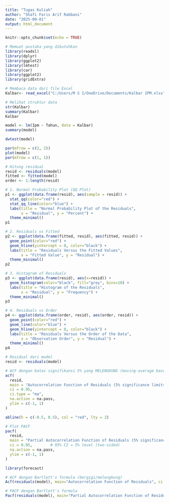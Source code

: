 ---
title: "Tugas Kuliah"
author: "Shafi Faris Arif Rabbani"
date: "2025-09-01"
output: html_document
---

```{r setup, include=FALSE}
knitr::opts_chunk$set(echo = TRUE)
```

```{r}
# Memuat pustaka yang dibutuhkan
library(readxl)
library(dplyr)
library(ggplot2)
library(lmtest)
library(car)
library(ggplot2)
library(gridExtra)
```


```{r}
# Membaca data dari file Excel
Kalbar<- read_excel("C:/Users/M S I/OneDrive/Documents/Kalbar IPM.xlsx")

# Melihat struktur data
str(Kalbar)
summary(Kalbar)
Kalbar
```


```{r}
model <- lm(Ipm ~ Tahun, data = Kalbar)
summary(model)

```

```{r}
dwtest(model)
```
```{r}
par(mfrow = c(2, 2))   
plot(model)
par(mfrow = c(1, 1))
```
```{r}
# Hitung residual
resid <- residuals(model)
fitted <- fitted(model)
order <- 1:length(resid)

```

```{r}
# 1. Normal Probability Plot (QQ Plot)
p1 <- ggplot(data.frame(resid), aes(sample = resid)) +
  stat_qq(color="red") +
  stat_qq_line(color="blue") +
  labs(title = "Normal Probability Plot of the Residuals",
       x = "Residual", y = "Percent") +
  theme_minimal()
p1
```


```{r}
# 2. Residuals vs Fitted
p2 <- ggplot(data.frame(fitted, resid), aes(fitted, resid)) +
  geom_point(color="red") +
  geom_hline(yintercept = 0, color="black") +
  labs(title = "Residuals Versus the Fitted Values",
       x = "Fitted Value", y = "Residual") +
  theme_minimal()
p2

```


```{r}
# 3. Histogram of Residuals
p3 <- ggplot(data.frame(resid), aes(x=resid)) +
  geom_histogram(color="black", fill="grey", bins=10) +
  labs(title = "Histogram of the Residuals",
       x = "Residual", y = "Frequency") +
  theme_minimal()
p3
```


```{r}
# 4. Residuals vs Order
p4 <- ggplot(data.frame(order, resid), aes(order, resid)) +
  geom_point(color="red") +
  geom_line(color="blue") +
  geom_hline(yintercept = 0, color="black") +
  labs(title = "Residuals Versus the Order of the Data",
       x = "Observation Order", y = "Residual") +
  theme_minimal()
p4
```

```{r}
# Residual dari model
resid <- residuals(model)

# ACF dengan batas signifikansi 5% yang MELENGKUNG (moving-average based CI)
acf(
  resid,
  main = "Autocorrelation Function of Residuals (5% significance limits)",
  ci = 0.95,   
  ci.type = "ma",  
  na.action = na.pass,
  ylim = c(-1, 1)   
)

abline(h = c(-0.5, 0.5), col = "red", lty = 2)
```


```{r}
# Plot PACF
pacf(
  resid,
  main = "Partial Autocorrelation Function of Residuals (5% significance limits)",
  ci = 0.95,        # 95% CI = 5% level (two-sided)
  na.action = na.pass,
  ylim = c(-1, 1)
)

```
```{r}
library(forecast)

# ACF dengan Bartlett's formula (bergigi/melengkung)
Acf(residuals(model), main="Autocorrelation Function of Residuals", ci.type="ma")
```


```{r}
# PACF dengan Bartlett's formula
Pacf(residuals(model), main="Partial Autocorrelation Function of Residuals", ci.type="ma")


```


